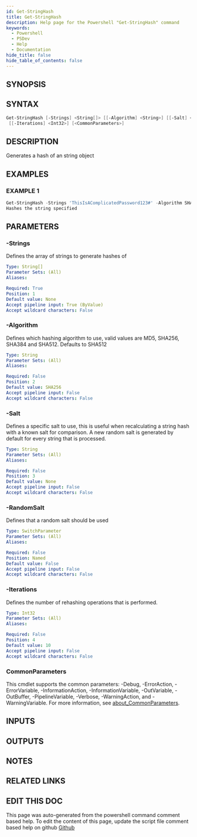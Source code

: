 ```yaml
---
id: Get-StringHash
title: Get-StringHash
description: Help page for the Powershell "Get-StringHash" command
keywords:
  - Powershell
  - PSDev
  - Help
  - Documentation
hide_title: false
hide_table_of_contents: false
---
```


## SYNOPSIS

## SYNTAX

```powershell
Get-StringHash [-Strings] <String[]> [[-Algorithm] <String>] [[-Salt] <String>] [-RandomSalt]
 [[-Iterations] <Int32>] [<CommonParameters>]
```

## DESCRIPTION

Generates a hash of an string object

## EXAMPLES

### EXAMPLE 1

```powershell
Get-StringHash -Strings 'ThisIsAComplicatedPassword123#' -Algorithm SHA512
Hashes the string specified
```

## PARAMETERS

### -Strings

Defines the array of strings to generate hashes of

```yaml
Type: String[]
Parameter Sets: (All)
Aliases:

Required: True
Position: 1
Default value: None
Accept pipeline input: True (ByValue)
Accept wildcard characters: False
```

### -Algorithm

Defines which hashing algorithm to use, valid values are MD5, SHA256, SHA384 and SHA512.
Defaults to SHA512

```yaml
Type: String
Parameter Sets: (All)
Aliases:

Required: False
Position: 2
Default value: SHA256
Accept pipeline input: False
Accept wildcard characters: False
```

### -Salt

Defines a specific salt to use, this is useful when recalculating a string hash with a known salt for comparison.
A new random salt
is generated by default for every string that is processed.

```yaml
Type: String
Parameter Sets: (All)
Aliases:

Required: False
Position: 3
Default value: None
Accept pipeline input: False
Accept wildcard characters: False
```

### -RandomSalt

Defines that a random salt should be used

```yaml
Type: SwitchParameter
Parameter Sets: (All)
Aliases:

Required: False
Position: Named
Default value: False
Accept pipeline input: False
Accept wildcard characters: False
```

### -Iterations

Defines the number of rehashing operations that is performed.

```yaml
Type: Int32
Parameter Sets: (All)
Aliases:

Required: False
Position: 4
Default value: 10
Accept pipeline input: False
Accept wildcard characters: False
```

### CommonParameters

This cmdlet supports the common parameters: -Debug, -ErrorAction, -ErrorVariable, -InformationAction, -InformationVariable, -OutVariable, -OutBuffer, -PipelineVariable, -Verbose, -WarningAction, and -WarningVariable. For more information, see [about_CommonParameters](http://go.microsoft.com/fwlink/?LinkID=113216).

## INPUTS

## OUTPUTS

## NOTES

## RELATED LINKS

## EDIT THIS DOC 

This page was auto-generated from the powershell command comment based help. To edit the content of this page, update the script file comment based help on github [Github](https://github.com/hanpq/PSDev)
